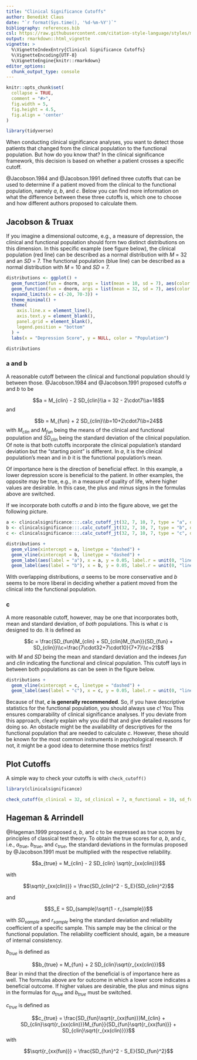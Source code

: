 ```yaml
---
title: "Clinical Significance Cutoffs"
author: Benedikt Claus
date: "`r format(Sys.time(), '%d-%m-%Y')`"
bibliography: references.bib
csl: https://raw.githubusercontent.com/citation-style-language/styles/master/apa.csl
output: rmarkdown::html_vignette
vignette: >
  %\VignetteIndexEntry{Clinical Significance Cutoffs}
  %\VignetteEncoding{UTF-8}
  %\VignetteEngine{knitr::rmarkdown}
editor_options: 
  chunk_output_type: console
---
```


```r
knitr::opts_chunk$set(
  collapse = TRUE,
  comment = "#>",
  fig.width = 5,
  fig.height = 4.5,
  fig.align = 'center'
)

library(tidyverse)
```

When conducting clinical significance analyses, you want to detect those patients that changed from the clinical population to the functional population. But how do you know that? In the clinical significance framework, this decision is based on whether a patient crosses a specific cutoff.

@Jacobson.1984 and @Jacobson.1991 defined three cutoffs that can be used to determine if a patient moved from the clinical to the functional population, namely $a$, $b$, and $c$. Below you can find more information on what the difference between these three cutoffs is, which one to choose and how different authors proposed to calculate them.

## Jacobson & Truax
If you imagine a dimensional outcome, e.g., a measure of depression, the clinical and functional population should form two distinct distributions on this dimension. In this specific example (see figure below), the clinical population (red line) can be described as a normal distribution with _M_ = 32 and an _SD_ = 7. The functional population (blue line) can be described as a normal distribution with _M_ = 10 and _SD_ = 7.

```r
distributions <- ggplot() +
  geom_function(fun = dnorm, args = list(mean = 10, sd = 7), aes(color = "Functional"), n = 200) +
  geom_function(fun = dnorm, args = list(mean = 32, sd = 7), aes(color = "Clinical"), n = 200) +
  expand_limits(x = c(-20, 70-3)) +
  theme_minimal() +
  theme(
    axis.line.x = element_line(),
    axis.text.y = element_blank(),
    panel.grid = element_blank(),
    legend.position = "bottom"
  ) +
  labs(x = "Depression Score", y = NULL, color = "Population")

distributions
```

### a and b
A reasonable cutoff between the clinical and functional population should ly between those. @Jacobson.1984 and @Jacobson.1991 proposed cutoffs $a$ and $b$ to be

$$a = M_{clin} - 2 SD_{clin}\\a = 32 - 2\cdot7\\a=18$$
and

$$b = M_{fun} + 2 SD_{clin}\\b=10+2\cdot7\\b=24$$
with $M_{clin}$ and $M_{fun}$ being the means of the clinical and functional population and $SD_{clin}$ being the standard deviation of the clinical population. Of note is that both cutoffs incorporate the clinical population's standard deviation but the "starting point" is different. In $a$, it is the clinical population's mean and in $b$ it is the functional population's mean.

Of importance here is the direction of beneficial effect. In this example, a lower depression score is beneficial to the patient. In other examples, the opposite may be true, e.g., in a measure of quality of life, where higher values are desirable. In this case, the plus and minus signs in the formulas above are switched.

If we incorporate both cutoffs $a$ and $b$ into the figure above, we get the following picture.

```r
a <- clinicalsignificance:::.calc_cutoff_jt(32, 7, 10, 7, type = "a", direction = -1)$value
b <- clinicalsignificance:::.calc_cutoff_jt(32, 7, 10, 7, type = "b", direction = -1)$value
c <- clinicalsignificance:::.calc_cutoff_jt(32, 7, 10, 7, type = "c", direction = -1)$value

distributions +
  geom_vline(xintercept = a, linetype = "dashed") +
  geom_vline(xintercept = b, linetype = "dashed") +
  geom_label(aes(label = "a"), x = a, y = 0.05, label.r = unit(0, "lines")) +
  geom_label(aes(label = "b"), x = b, y = 0.05, label.r = unit(0, "lines"))
```

With overlapping distributions, $a$ seems to be more conservative and $b$ seems to be more liberal in deciding whether a patient moved from the clinical into the functional population.

### c
A more reasonable cutoff, however, may be one that incorporates both, mean and standard deviation, of _both_ populations. This is what $c$ is designed to do. It is defined as

$$c = \frac{SD_{fun}M_{clin} + SD_{clin}M_{fun}}{SD_{fun} + SD_{clin}}\\c=\frac{7\cdot32+7\cdot10}{7+7}\\c=21$$
with $M$ and $SD$ being the mean and standard deviation and the indexes $fun$ and $clin$ indicating the functional and clinical population. This cutoff lays in between both populations as can be seen in the figure below.

```r
distributions +
  geom_vline(xintercept = c, linetype = "dashed") +
  geom_label(aes(label = "c"), x = c, y = 0.05, label.r = unit(0, "lines"))
```

Because of that, **$c$ is generally recommended**. So, if you have descriptive statistics for the functional population, you should always use $c$! You This ensures comparability of clinical significance analyses. If you deviate from this approach, clearly explain why you did that and give detailed reasons for doing so. An obstacle might be the availability of descriptives for the functional population that are needed to calculate $c$. However, these should be known for the most common instruments in psychological research. If not, it might be a good idea to determine those metrics first!

## Plot Cutoffs
A simple way to check your cutoffs is with `check_cutoff()`

```r
library(clinicalsignificance)

check_cutoff(m_clinical = 32, sd_clinical = 7, m_functional = 10, sd_functional = 7, type = "c")
```


## Hageman & Arrindell
@Hageman.1999 proposed $a$, $b$, and $c$ to be expressed as true scores by principles of classical test theory. To obtain the true scores for $a$, $b$, and $c$, i.e., $a_{true}$, $b_{true}$, and $c_{true}$, the standard deviations in the formulas proposed by @Jacobson.1991 must be multiplied with the respective reliability.

$$a_{true} = M_{clin} - 2 SD_{clin} \sqrt{r_{xx(clin)}}$$

with 

$$\sqrt{r_{xx(clin)}} = \frac{SD_{clin}^2 - S_E}{SD_{clin}^2}$$

and 

$$S_E = SD_{sample}\sqrt{1 - r_{sample}}$$

with $SD_{sample}$ and $r_{sample}$ being the standard deviation and reliability coefficient of a specific sample. This sample may be the clinical or the functional population. The reliability coefficient should, again, be a measure of internal consistency.

$b_{true}$ is defined as

$$b_{true} = M_{fun} + 2 SD_{clin}\sqrt{r_{xx(clin)}}$$
Bear in mind that the direction of the beneficial is of importance here as well. The formulas above are for outcome in which a lower score indicates a beneficial outcome. If higher values are desirable, the plus and minus signs in the formulas for $a_{true}$ and $b_{true}$ must be switched.

$c_{true}$ is defined as

$$c_{true} = \frac{SD_{fun}\sqrt{r_{xx(fun)}}M_{clin} + SD_{clin}\sqrt{r_{xx(clin)}}M_{fun}}{SD_{fun}\sqrt{r_{xx(fun)}} + SD_{clin}\sqrt{r_{xx(clin)}}}$$
with 

$$\sqrt{r_{xx(fun)}} = \frac{SD_{fun}^2 - S_E}{SD_{fun}^2}$$
